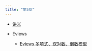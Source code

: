```yaml
---
title: "第5章"
---
```


-   [讲义](https://lizongzhang.github.io/ee4/chap5.html)

-   Eviews
    
    -   [Eviews 多项式、双对数、倒数模型](https://www.bilibili.com/video/BV1xT4y1F7oS/) 

